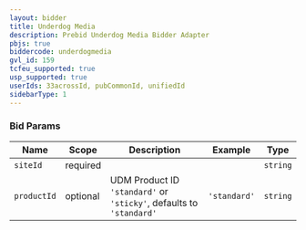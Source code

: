 ```yaml
---
layout: bidder
title: Underdog Media
description: Prebid Underdog Media Bidder Adapter
pbjs: true
biddercode: underdogmedia
gvl_id: 159
tcfeu_supported: true
usp_supported: true
userIds: 33acrossId, pubCommonId, unifiedId
sidebarType: 1
---
```


### Bid Params


| Name     | Scope    | Description | Example | Type     |
|----------|----------|-------------|---------|----------|
| `siteId` | required |             |         | `string` |
| `productId` | optional | UDM Product ID `'standard'` or `'sticky'`, defaults to `'standard'` | `'standard'`   | `string` |
